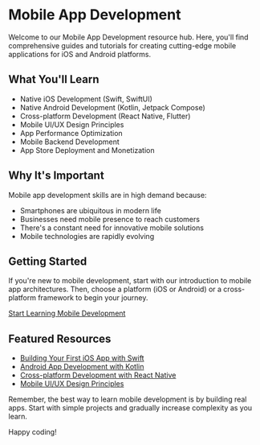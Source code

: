 # Mobile App Development

Welcome to our Mobile App Development resource hub. Here, you'll find comprehensive guides and tutorials for creating cutting-edge mobile applications for iOS and Android platforms.

## What You'll Learn

- Native iOS Development (Swift, SwiftUI)
- Native Android Development (Kotlin, Jetpack Compose)
- Cross-platform Development (React Native, Flutter)
- Mobile UI/UX Design Principles
- App Performance Optimization
- Mobile Backend Development
- App Store Deployment and Monetization

## Why It's Important

Mobile app development skills are in high demand because:
- Smartphones are ubiquitous in modern life
- Businesses need mobile presence to reach customers
- There's a constant need for innovative mobile solutions
- Mobile technologies are rapidly evolving

## Getting Started

If you're new to mobile development, start with our introduction to mobile app architectures. Then, choose a platform (iOS or Android) or a cross-platform framework to begin your journey.

[Start Learning Mobile Development](/resources/mobile-development/getting-started)

## Featured Resources

- [Building Your First iOS App with Swift](/resources/mobile-development/ios-swift-basics)
- [Android App Development with Kotlin](/resources/mobile-development/android-kotlin)
- [Cross-platform Development with React Native](/resources/mobile-development/react-native)
- [Mobile UI/UX Design Principles](/resources/mobile-development/mobile-ui-ux)

Remember, the best way to learn mobile development is by building real apps. Start with simple projects and gradually increase complexity as you learn.

Happy coding!

